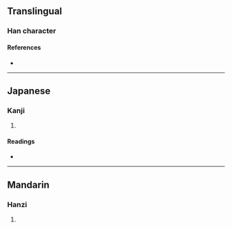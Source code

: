 {{character info/new}}
==Translingual==

===Han character===
{{Han char|rn=27|rad=厂|as=06|sn=8|four=71274|canj=MOJU|ids=⿸厂缶}}

====References====
* {{Han ref|kx=0161.070|dkj=02929|dj=0367.300|hdz=10071.070|uh=5392|ud=21394|bh=CBD9|bd=52185}}

----

==Japanese==

===Kanji===
{{ja-kanji|grade=|rs=厂06}}

# {{defn|lang=ja|sort=厂06}}

====Readings====
* {{ja-readings|on=[[かふ]] (kafu), [[こふ]] (kofu), [[けふ]] (kefu)|kun=}}

----

==Mandarin==

===Hanzi===
{{cmn-hanzi|pin=[[hé]] ([[he2]])|wg=ho<sup>2</sup>}}

# {{defn|lang=cmn|sort=厂06}}